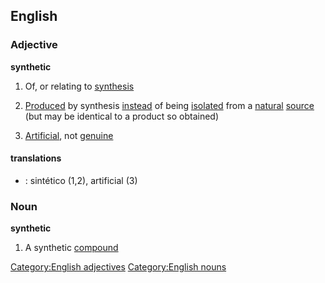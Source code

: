 ==English==
===Adjective===
'''synthetic'''
#Of, or relating to [[synthesis]]
#{{chemistry}} [[Produced]] by synthesis [[instead]] of being [[isolated]] from a [[natural]] [[source]] (but may be identical to a product so obtained)
#[[Artificial]], not [[genuine]]

====translations====
*{{pt}}: sintético (1,2), artificial (3) 

===Noun===
'''synthetic'''
#A synthetic [[compound]]
[[Category:English adjectives]]
[[Category:English nouns]]